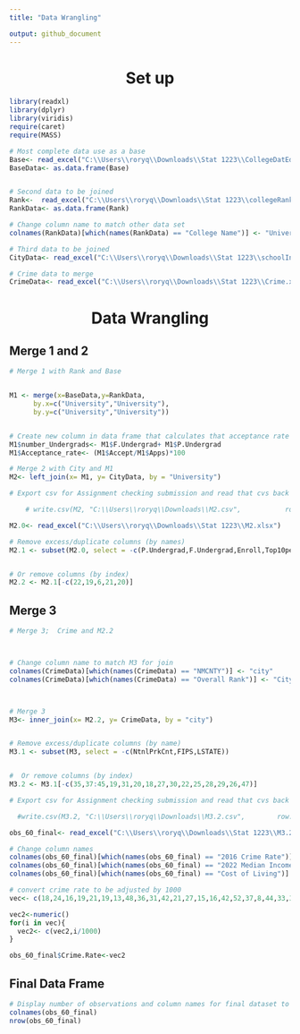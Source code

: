 ---
title: "Data Wrangling"

output: github_document
---


<center> <h1> **Set up** </h1> </center>

```{r, warning=FALSE, message=F}

library(readxl)
library(dplyr)
library(viridis)
require(caret)
require(MASS)

# Most complete data use as a base
Base<- read_excel("C:\\Users\\roryq\\Downloads\\Stat 1223\\CollegeDatEdited.xlsx")
BaseData<- as.data.frame(Base)


# Second data to be joined
Rank<-  read_excel("C:\\Users\\roryq\\Downloads\\Stat 1223\\collegeRank.xlsx")
RankData<- as.data.frame(Rank)

# Change column name to match other data set
colnames(RankData)[which(names(RankData) == "College Name")] <- "University"

# Third data to be joined
CityData<- read_excel("C:\\Users\\roryq\\Downloads\\Stat 1223\\schoolInfo.xlsx")

# Crime data to merge
CrimeData<- read_excel("C:\\Users\\roryq\\Downloads\\Stat 1223\\Crime.xlsx")
```

<center> <h1> **Data Wrangling** </h1> </center>
<h2> **Merge 1 and 2** </h2>

```{r, message=F,warning=F}

# Merge 1 with Rank and Base


M1 <- merge(x=BaseData,y=RankData, 
      by.x=c("University","University"), 
      by.y=c("University","University"))


# Create new column in data frame that calculates that acceptance rate for the school, and a column that calculates total number of undergrads
M1$number_Undergrads<- M1$F.Undergrad+ M1$P.Undergrad
M1$Acceptance_rate<- (M1$Accept/M1$Apps)*100

```

```{r}

# Merge 2 with City and M1
M2<- left_join(x= M1, y= CityData, by = "University")

```

```{r}

# Export csv for Assignment checking submission and read that cvs back (requirement for assignment)

    # write.csv(M2, "C:\\Users\\roryq\\Downloads\\M2.csv",           row.names=FALSE)

M2.0<- read_excel("C:\\Users\\roryq\\Downloads\\Stat 1223\\M2.xlsx")

```




```{r}

# Remove excess/duplicate columns (by names)
M2.1 <- subset(M2.0, select = -c(P.Undergrad,F.Undergrad,Enroll,Top10perc,Top25perc,Personal,Apps,Accept,ranking,Terminal,PhD,primaryKey,Private,businessRepScore,engineeringRepScore,enrollment, state,Books))


# Or remove columns (by index)
M2.2 <- M2.1[-c(22,19,6,21,20)]

```




\pagebreak

<h2> **Merge 3** </h2>


```{r, message=F, warning=F}

# Merge 3;  Crime and M2.2



# Change column name to match M3 for join
colnames(CrimeData)[which(names(CrimeData) == "NMCNTY")] <- "city"
colnames(CrimeData)[which(names(CrimeData) == "Overall Rank")] <- "City Rank"



# Merge 3
M3<- inner_join(x= M2.2, y= CrimeData, by = "city")


# Remove excess/duplicate columns (by name)
M3.1 <- subset(M3, select = -c(NtnlPrkCnt,FIPS,LSTATE))


#  Or remove columns (by index)
M3.2 <- M3.1[-c(35,37:45,19,31,20,18,27,30,22,25,28,29,26,47)]


```

```{r}

# Export csv for Assignment checking submission and read that cvs back (requirement for assignment)

  #write.csv(M3.2, "C:\\Users\\roryq\\Downloads\\M3.2.csv",        row.names=FALSE)

obs_60_final<- read_excel("C:\\Users\\roryq\\Downloads\\Stat 1223\\M3.2.xlsx")

# Change column names
colnames(obs_60_final)[which(names(obs_60_final) == "2016 Crime Rate")] <- "Crime_Rate"
colnames(obs_60_final)[which(names(obs_60_final) == "2022 Median Income")] <- "Median_Income"
colnames(obs_60_final)[which(names(obs_60_final) == "Cost of Living")] <- "Cost_of_Living"

```

```{r}

# convert crime rate to be adjusted by 1000
vec<- c(18,24,16,19,21,19,13,48,36,31,42,21,27,15,16,42,52,37,8,44,33,33,50,3,34,13,18,21,50,24,10,21,45,29/22,26,15,11,42,24,15,36,31,15,8, 0, 42,22, 68,32,51,16,32,51,35,13,51,19,27, NA,NA)

vec2<-numeric()
for(i in vec){
  vec2<- c(vec2,i/1000)
}

obs_60_final$Crime.Rate<-vec2
```

<h2> **Final Data Frame** </h2>

```{r}
# Display number of observations and column names for final dataset to model
colnames(obs_60_final)
nrow(obs_60_final)
```


